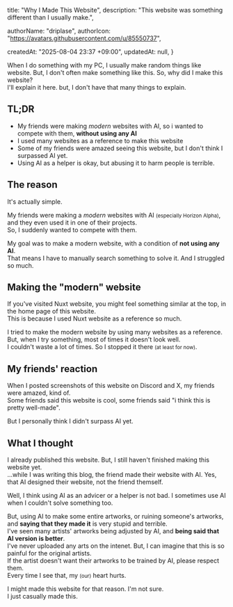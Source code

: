 
  title: "Why I Made This Website",
  description: "This website was something different than I usually make.",

  authorName: "driplase",
  authorIcon: "https://avatars.githubusercontent.com/u/85550737",

  createdAt: "2025-08-04 23:37 +09:00",
  updatedAt: null,
}

When I do something with my PC, I usually make random things like website. But, I don't often make something like this. So, why did I make this website?\
I'll explain it here. but, I don't have that many things to explain.

## TL;DR
- My friends were making _modern_ websites with AI, so i wanted to compete with them, **without using any AI**
- I used many websites as a reference to make this website
- Some of my friends were amazed seeing this website, but I don't think I surpassed AI yet.
- Using AI as a helper is okay, but abusing it to harm people is terrible.

## The reason
It's actually simple.

My friends were making a _modern_ websites with AI <small>(especially Horizon Alpha)</small>, and they even used it in one of their projects.\
So, I suddenly wanted to compete with them.


My goal was to make a modern website, with a condition of **not using any AI**.\
That means I have to manually search something to solve it. And I struggled so much.

## Making the "modern" website
If you've visited <Link href="https://nuxt.com" target="_blank">Nuxt website</Link>, you might feel something similar <Link href="/#top">at the top, in the home page of this website</Link>.\
This is because I used <Link href="https://nuxt.com" target="_blank">Nuxt website</Link> as a reference so much.

I tried to make the modern website by using many websites as a reference. But, when I try something, most of times it doesn't look well.\
I couldn't waste a lot of times. So I stopped it there <small>(at least for now)</small>.

## My friends' reaction
When I posted screenshots of this website on Discord and X, my friends were amazed, kind of.\
Some friends said this website is cool, some friends said "i think this is pretty well-made".

But I personally think I didn't surpass AI yet.

## What I thought
I already published this website. But, I still haven't finished making this website yet.\
...while I was writing this blog, the friend made their website with AI. Yes, that AI designed their website, not the friend themself.

Well, I think using AI as an advicer or a helper is not bad. I sometimes use AI when I couldn't solve something too.

But, using AI to make some entire artworks, or ruining someone's artworks, and **saying that they made it** is very stupid and terrible.\
I've seen many artists' artworks being adjusted by AI, and **being said that AI version is better**.\
I've never uploaded any arts on the intenet. But, I can imagine that this is so painful for the original artists.\
If the artist doesn't want their artworks to be trained by AI, please respect them.\
Every time I see that, my <small>(our)</small> heart hurts.

I might made this website for that reason. I'm not sure.\
I just casually made this.